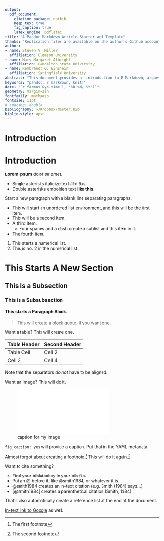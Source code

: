 ```yaml
---
output: 
  pdf_document:
    citation_package: natbib
    keep_tex: true
    fig_caption: true
    latex_engine: pdflatex
title: "A Pandoc Markdown Article Starter and Template"
thanks: "Replication files are available on the author's Github account..."
author:
- name: Steven V. Miller
  affiliation: Clemson University
- name: Mary Margaret Albright
  affiliation: Pendelton State University
- name: Rembrandt Q. Einstein
  affiliation: Springfield University
abstract: "This document provides an introduction to R Markdown, argues for its..."
keywords: "pandoc, r markdown, knitr"
date: "`r format(Sys.time(), '%B %d, %Y')`"
geometry: margin=1in
fontfamily: mathpazo
fontsize: 11pt
# spacing: double
bibliography: ~/Dropbox/master.bib
biblio-style: apsr
---
```

# Introduction
# Introduction

**Lorem ipsum** dolor *sit amet*. 

- Single asterisks italicize text *like this*. 
- Double asterisks embolden text **like this**.

Start a new paragraph with a blank line separating paragraphs.

- This will start an unordered list environment, and this will be the first item.
- This will be a second item.
- A third item.
    - Four spaces and a dash create a sublist and this item in it.
- The fourth item.
    
1. This starts a numerical list.
2. This is no. 2 in the numerical list.
    
# This Starts A New Section
## This is a Subsection
### This is a Subsubsection
#### This starts a Paragraph Block.

> This will create a block quote, if you want one.

Want a table? This will create one.

Table Header  | Second Header
------------- | -------------
Table Cell    | Cell 2
Cell 3        | Cell 4 

Note that the separators *do not* have to be aligned.

Want an image? This will do it.

![caption for my image](pics/dummy.pdf)

`fig_caption: yes` will provide a caption. Put that in the YAML metadata.

Almost forgot about creating a footnote.[^1] This will do it again.[^2]

[^1]: The first footnote
[^2]: The second footnote

Want to cite something? 

- Find your biblatexkey in your bib file.
- Put an @ before it, like @smith1984, or whatever it is.
- @smith1984 creates an in-text citation (e.g. Smith (1984) says...)
- [@smith1984] creates a parenthetical citation (Smith, 1984)

That'll also automatically create a reference list at the end of the document.

[In-text link to Google](http://google.com) as well.